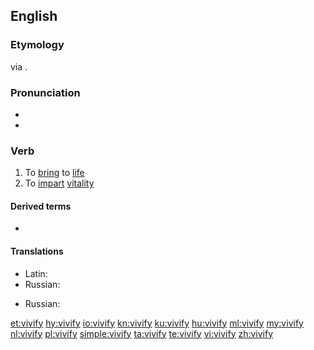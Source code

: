 ==English==

===Etymology===
{{etyl|LL.|en}} {{m|la|vivificō}} via {{etyl|fro|en}} {{m|fro|vivifier}}.

===Pronunciation===
* {{IPA|/ˈvɪvɪfʌɪ/|lang=en}}
* {{hyphenation|viv|ify|lang=en}}

===Verb===
{{en-verb|vivifies|vivifying|vivified}}

# To [[bring]] to [[life]]
# To [[impart]] [[vitality]]

====Derived terms====
* {{l|en|autovivify}}

====Translations====
{{trans-top|to bring to life}}
{{trans-mid}}
* Latin: {{t|la|vivifico}}
* Russian: {{t+|ru|оживи́ть}}
{{trans-bottom}}

{{trans-top|to impart vitality}}
{{trans-mid}}
* Russian: {{t|ru|вдохну́ть жизнь}}
{{trans-bottom}}

[[et:vivify]]
[[hy:vivify]]
[[io:vivify]]
[[kn:vivify]]
[[ku:vivify]]
[[hu:vivify]]
[[ml:vivify]]
[[my:vivify]]
[[nl:vivify]]
[[pl:vivify]]
[[simple:vivify]]
[[ta:vivify]]
[[te:vivify]]
[[vi:vivify]]
[[zh:vivify]]